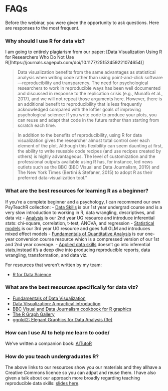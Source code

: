 # FAQs

Before the webinar, you were given the opportunity to ask questions. Here are responses to the most frequent.

### Why should I use R for data viz?

I am going to entirely plagiarism from our paper: [Data Visualization Using R for Researchers Who Do Not Use R[(https://journals.sagepub.com/doi/10.1177/25152459221074654)]

> Data visualization benefits from the same advantages as statistical analysis when writing code rather than using point-and-click software—reproducibility and transparency. The need for psychological researchers to work in reproducible ways has been well documented and discussed in response to the replication crisis (e.g., Munafò et al., 2017), and we will not repeat those arguments here. However, there is an additional benefit to reproducibility that is less frequently acknowledged compared with the loftier goals of improving psychological science: If you write code to produce your plots, you can reuse and adapt that code in the future rather than starting from scratch each time.

> In addition to the benefits of reproducibility, using R for data visualization gives the researcher almost total control over each element of the plot. Although this flexibility can seem daunting at first, the ability to write reusable code recipes (and use recipes created by others) is highly advantageous. The level of customization and the professional outputs available using R has, for instance, led news outlets such as the BBC (BBC Visual and Data Journalism, 2019) and The New York Times (Bertini & Stefaner, 2015) to adopt R as their preferred data-visualization tool."

### What are the best resources for learning R as a beginner?

If you're a complete beginner and a psychology, I can recommend our own PsyTeachR collection:
- [Data Skills](https://psyteachr.github.io/data-skills-v3/) is our 1st year undergrad course and is a very slow introduction to working in R, data wrangling, descriptives, and data viz
- [Analysis](https://psyteachr.github.io/analysis-v3/) is our 2nd year UG resource and introduce inferential stats: chi-square, correlation, t-test, ANOVA, and regression
- [Statistical models](https://psyteachr.github.io/stat-models-v1/) is our 3rd year UG resource and goes full GLM and introduces mixed effect models
- [Fundamentals of Quantitative Analysis](https://psyteachr.github.io/quant-fun-v3/) is our one-year conversion course resource which is a compressed version of our 1st and 2nd year coverage.
- [Applied data skills](https://psyteachr.github.io/ads-v3/) doesn't go into inferential stats,instead it's a deep dive into producing reproducible reports, data wrangling, transformation, and data viz.

For resources that weren't written by my team:

- [R for Data Science](https://r4ds.hadley.nz/)


### What are the best resources specifically for data viz?

- [Fundamentals of Data Visualization](https://clauswilke.com/dataviz/)
- [Data Visualization: A practical introduction](https://socviz.co/)
- [BBC Visual and Data Journalism cookbook for R graphics](https://bbc.github.io/rcookbook/#how_to_create_bbc_style_graphics)
- [The R Graph Gallery](https://r-graph-gallery.com/)
- [ggplot2: Elegant Graphics for Data Analysis (3e)](https://ggplot2-book.org/)

### How can I use AI to help me learn to code/

We've written a companion book: [AITutoR](https://psyteachr.github.io/AITutoR/)

### How do you teach undergraduates R?

The above links to our resources show you our materials and they allhave a Creative Commons licence so you can adpat and reuse them. I have also given a talk about our approach more broadly regarding teaching reproducible data skills: [slides here](https://osf.io/24c65).
